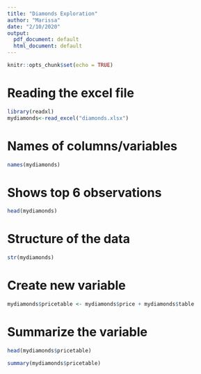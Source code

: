 ```yaml
---
title: "Diamonds Exploration"
author: "Marissa"
date: "2/10/2020"
output:
  pdf_document: default
  html_document: default
---
```


```r
knitr::opts_chunk$set(echo = TRUE)
```


# Reading the excel file

```r
library(readxl)
mydiamonds<-read_excel("diamonds.xlsx")
```

# Names of columns/variables
```r
names(mydiamonds)
```

# Shows top 6 observations
```r
head(mydiamonds)
```

# Structure of the data
```r
str(mydiamonds)
```

# Create new variable
```r
mydiamonds$pricetable <- mydiamonds$price + mydiamonds$table
```

# Summarize the variable
```r
head(mydiamonds$pricetable)
```

```r
summary(mydiamonds$pricetable)
```

